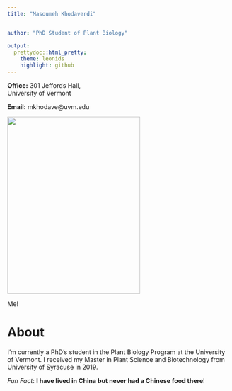 ```yaml
---
title: "Masoumeh Khodaverdi"


author: "PhD Student of Plant Biology"

output: 
  prettydoc::html_pretty:
    theme: leonids
    highlight: github
---
```

<p align="center">

**Office:** 301 Jeffords Hall, <br>
University of Vermont

    
**Email:** mkhodave@uvm.edu   

<img src="image.jpeg" width="300" height="400" />

Me!

# About

I’m currently a PhD’s student in the Plant Biology Program at the University of Vermont. I received my Master  in Plant Science and Biotechnology from University of Syracuse in 2019.


*Fun Fact*: **I have lived in China but never had a Chinese food there**!

